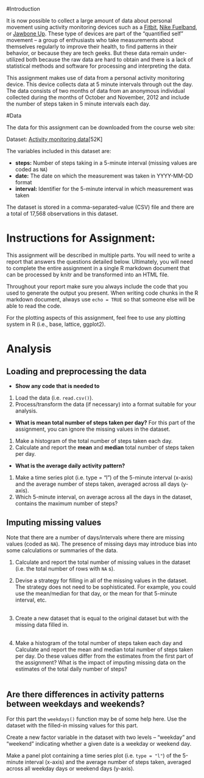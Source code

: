 #Introduction

It is now possible to collect a large amount of data about personal movement using activity monitoring devices such as a [Fitbit][2], [Nike Fuelband][3], or [Jawbone Up][4]. These type of devices are part of the "quantified self" movement -- a group of enthusiasts who take measurements about themselves regularly to improve their health, to find patterns in their behavior, or because they are tech geeks. But these data remain under-utilized both because the raw data are hard to obtain and there is a lack of statistical methods and software for processing and interpreting the data.

This assignment makes use of data from a personal activity monitoring device. This device collects data at 5 minute intervals through out the day. The data consists of two months of data from an anonymous individual collected during the months of October and November, 2012 and include the number of steps taken in 5 minute intervals each day.

#Data

The data for this assignment can be downloaded from the course web site:

Dataset: [Activity monitoring data][1][52K]

The variables included in this dataset are:

* __steps:__ Number of steps taking in a 5-minute interval (missing values are coded as ```NA```)
* __date:__ The date on which the measurement was taken in YYYY-MM-DD format
* __interval:__ Identifier for the 5-minute interval in which measurement was taken

The dataset is stored in a comma-separated-value (CSV) file and there are a total of 17,568 observations in this dataset.

# Instructions for Assignment:
This assignment will be described in multiple parts. You will need to write a report that answers the questions detailed below. Ultimately, you will need to complete the entire assignment in a single R markdown document that can be processed by knitr and be transformed into an HTML file.

Throughout your report make sure you always include the code that you used to generate the output you present. When writing code chunks in the R markdown document, always use ```echo = TRUE``` so that someone else will be able to read the code.

For the plotting aspects of this assignment, feel free to use any plotting system in R (i.e., base, lattice, ggplot2).

# Analysis

## Loading and preprocessing the data

* __Show any code that is needed to__
<br>
1. Load the data (i.e. ```read.csv()```).
<br>
2. Process/transform the data (if necessary) into a format suitable for your analysis.
<br>

* __What is mean total number of steps taken per day?__
 For this part of the assignment, you can ignore the missing values in the dataset.
 <br>
1. Make a histogram of the total number of steps taken each day.
2. Calculate and report the __mean__ and __median__ total number of steps taken per day.

* __What is the average daily activity pattern?__
<br>
1. Make a time series plot (i.e. type = "l") of the 5-minute interval (x-axis) and the average number of steps taken, averaged across all days (y-axis).
2. Which 5-minute interval, on average across all the days in the dataset, contains the maximum number of steps?

## Imputing missing values

Note that there are a number of days/intervals where there are missing values (coded as ```NA```). The presence of missing days may introduce bias into some calculations or summaries of the data.
<br>
 
1. Calculate and report the total number of missing values in the dataset (i.e. the total number of rows with ```NA``` s). 
<br>
 
2. Devise a strategy for filling in all of the missing values in the dataset. The strategy does not need to be sophisticated. For example, you could use the mean/median for that day, or the mean for that 5-minute interval, etc.  
<br>
3. Create a new dataset that is equal to the original dataset but with the missing data filled in.  
<br>
4. Make a histogram of the total number of steps taken each day and Calculate and report the mean and median total number of steps taken per day. Do these values differ from the estimates from the first part of the assignment? What is the impact of imputing missing data on the estimates of the total daily number of steps?  
<br>

## Are there differences in activity patterns between weekdays and weekends?

For this part the ```weekdays()``` function may be of some help here. Use the dataset with the filled-in missing values for this part.
<br>

Create a new factor variable in the dataset with two levels -- "weekday" and "weekend" indicating whether a given date is a weekday or weekend day.

Make a panel plot containing a time series plot (i.e. ```type = "l"```) of the 5-minute interval (x-axis) and the average number of steps taken, averaged across all weekday days or weekend days (y-axis).

[1]: https://d396qusza40orc.cloudfront.net/repdata%2Fdata%2Factivity.zip
[2]: http://www.fitbit.com/
[3]: http://www.nike.com/us/en_us/c/nikeplus-fuelband
[4]: https://jawbone.com/up

